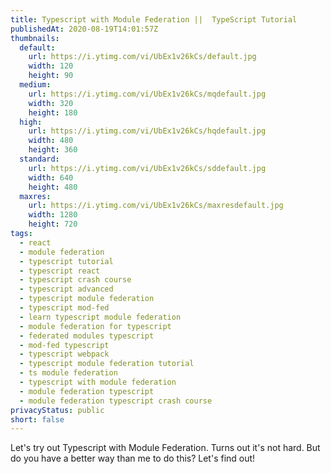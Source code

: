 ```yaml
---
title: Typescript with Module Federation ||  TypeScript Tutorial
publishedAt: 2020-08-19T14:01:57Z
thumbnails:
  default:
    url: https://i.ytimg.com/vi/UbEx1v26kCs/default.jpg
    width: 120
    height: 90
  medium:
    url: https://i.ytimg.com/vi/UbEx1v26kCs/mqdefault.jpg
    width: 320
    height: 180
  high:
    url: https://i.ytimg.com/vi/UbEx1v26kCs/hqdefault.jpg
    width: 480
    height: 360
  standard:
    url: https://i.ytimg.com/vi/UbEx1v26kCs/sddefault.jpg
    width: 640
    height: 480
  maxres:
    url: https://i.ytimg.com/vi/UbEx1v26kCs/maxresdefault.jpg
    width: 1280
    height: 720
tags:
  - react
  - module federation
  - typescript tutorial
  - typescript react
  - typescript crash course
  - typescript advanced
  - typescript module federation
  - typescript mod-fed
  - learn typescript module federation
  - module federation for typescript
  - federated modules typescript
  - mod-fed typescript
  - typescript webpack
  - typescript module federation tutorial
  - ts module federation
  - typescript with module federation
  - module federation typescript
  - module federation typescript crash course
privacyStatus: public
short: false
---
```

  
Let's try out Typescript with Module Federation. Turns out it's not hard. But do you have a better way than me to do this? Let's find out!
